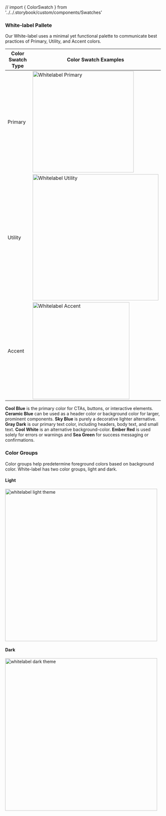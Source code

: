 // import { ColorSwatch } from '../../.storybook/custom/components/Swatches'

<Meta title="Foundations/Color Palettes/Whitelabel Palette" />

### White-label Pallete

Our White-label uses a minimal yet functional palette to communicate best practices of Primary, Utility, and Accent colors.

| Color Swatch Type | Color Swatch Examples |
| -- | -- |
| Primary | <img alt="Whitelabel Primary" src="./images/Foundations-Color-Whitelabel-Primary.png" width="327" /> |
| Utility | <img alt="Whitelabel Utility" src="./images/Foundations-Color-Whitelabel-Utility.png" width="407" /> |
| Accent | <img alt="Whitelabel Accent" src="./images/Foundations-Color-Whitelabel-Accent.png" width="313" /> |

**Cool Blue** is the primary color for CTAs, buttons, or interactive elements. **Ceramic Blue** can be used as a header color or background color for larger, prominent components. **Sky Blue** is purely a decorative lighter alternative. **Gray Dark** is our primary text color, including headers, body text, and small text. **Cool White** is an alternative background-color. **Ember Red** is used solely for errors or warnings and **Sea Green** for success messaging or confirmations.

### Color Groups
Color groups help predetermine foreground colors based on background color. White-label has two color groups, light and dark.

#### Light
<img alt="whitelabel light theme" src="./images/Foundations-Color-Whitelabel-LightTheme.png" width="492" />

#### Dark
<img alt="whitelabel dark theme" src="./images/Foundations-Color-Whitelabel-DarkTheme.png" width="492" />
